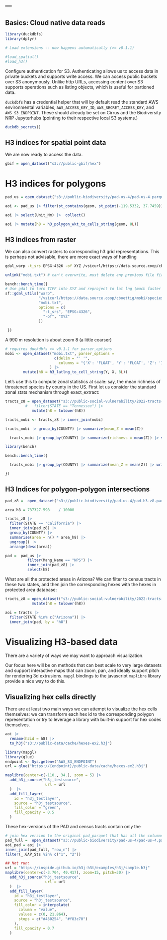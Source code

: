 ---
---

## Basics: Cloud native data reads

```r
library(duckdbfs)
library(dplyr)
```

```r
# Load extensions -- now happens automatically (>= v0.1.1)

#load_spatial()
#load_h3()
```

Configure authentication for S3.  Authenticating allows us to access data in private buckets and supports write access.  We can access public buckets over S3 anonymously.  Unlike http URLs, accessing content over S3 supports operations such as listing objects, which is useful for partioned data.

`duckdbfs` has a credential helper that will by default read the standard AWS environmental variables, `AWS_ACCESS_KEY_ID`, `AWS_SECRET_ACCESS_KEY`, and `AWS_S3_ENDPOINT`.  These should already be set on Cirrus and the Biodiversity NRP Jupyterhubs (pointing to their respective local S3 systems.)

```r
duckdb_secrets()
```

## H3 indices for spatial point data

We are now ready to access the data. 

```r
gbif = open_dataset("s3://public-gbif/hex")
```



# H3 indices for polygons

```r
pad_us = open_dataset("s3://public-biodiversity/pad-us-4/pad-us-4.parquet", recursive = FALSE)
```


```r
aoi <- pad_us |> filter(st_contains(geom, st_point(-119.5332, 37.7459))) 

aoi |> select(Unit_Nm) |>  collect()
```

```r
aoi |> mutate(h8 = h3_polygon_wkt_to_cells_string(geom, 8L))

```


## H3 indices from raster

We can also convert rasters to corresponding h3 grid representations.  This is perhaps not advisable, there are more exact ways of handling 

```bash
gdal_warp -t_srs EPSG:4326 -of XYZ /vsicurl/https://data.source.coop/cboettig/mobi/species-richness-all/mobi-species-richness.tif mobi.txt
```

```r
unlink("mobi.txt") # can't overwrite, must delete any previous file first

bench::bench_time({
# Use gdal to turn TIFF into XYZ and reproject to lat lng (much faster than R)
sf::gdal_utils("warp", 
               "/vsicurl/https://data.source.coop/cboettig/mobi/species-richness-all/mobi-species-richness.tif",
               "mobi.txt",
               options = c(
                 "-t_srs", "EPSG:4326",
                 "-of", "XYZ"
               ))

 })              
```


A 990 m resolution is about zoom 8 (a little coarser)
```r
# requires duckdbfs >= v0.1.1 for parser_options
mobi <- open_dataset("mobi.txt", parser_options = 
                      c(delim = "' '", 
                        columns = "{'X': 'FLOAT', 'Y': 'FLOAT', 'Z': 'INTEGER'}")
                    ) |>
        mutate(h8 = h3_latlng_to_cell_string(Y, X, 8L))

```

Let's use this to compute zonal statistics at scale: say, the mean richness of threatened species by county in the US.  First let us consider the standard zonal stats mechanism through exact_extract:

```r
tracts_z8 = open_dataset("s3://public-social-vulnerability/2022-tracts-h3-z8.parquet", recursive = FALSE) |>
         #   filter(STATE == "Tennessee") |>
            mutate(h8 = tolower(h8))

tracts_mobi <- tracts_z8 |> inner_join(mobi)     

tracts_mobi |> group_by(COUNTY) |> summarize(mean_Z = mean(Z))
```

```r
  tracts_mobi |> group_by(COUNTY) |> summarize(richness = mean(Z)) |> show_query()
```


```r
library(bench)

bench::bench_time({

  tracts_mobi |> group_by(COUNTY) |> summarize(mean_Z = mean(Z)) |> write_dataset("test.parquet")

})

```

## H3 Indices for polygon-polygon intersections


```r
pad_z8 =  open_dataset("s3://public-biodiversity/pad-us-4/pad-h3-z8.parquet", recursive = FALSE)
```

```r

area_h8 = 737327.598	/ 10000

tracts_z8 |> 
  filter(STATE == "California") |> 
  inner_join(pad_z8) |>
  group_by(COUNTY) |>
  summarise(area = n() * area_h8) |>
  ungroup() |>
  arrange(desc(area))


```



```r
pad =  pad_us |> 
          filter(Mang_Name == "NPS") |>
          inner_join(pad_z8) |>
          select(h8)
```

What are all the protected areas in Arizona?  We can filter to census tracts in these two states, and then join the corresponding hexes with the hexes in protected area database:

```r
tracts_z8 = open_dataset("s3://public-social-vulnerability/2022-tracts-h3-z8.parquet", recursive = FALSE) |>
            mutate(h8 = tolower(h8))
```


```r
aoi = tracts |>
  filter(STATE %in% c("Arizona")) |> 
  inner_join(pad, by = "h8")
```


# Visualizing H3-based data

There are a variety of ways we may want to approach visualization. 

Our focus here will be on methods that can best scale to very large datasets and support interactive maps that can zoom, pan, and ideally support pitch for rendering 3d extrusions. `mapgl` bindings to the javascript `maplibre` library provide a nice way to do this. 


## Visualizing hex cells directly

There are at least two main ways we can attempt to visualize the hex cells themselves: we can transform each hex id to the corresponding polygon representation or try to leverage a library with built-in support for hex codes themselves.  

```r
aoi |> 
  rename(h3id = h8) |> 
  to_h3j("s3://public-data/cache/hexes-ex2.h3j")
```

```r
library(mapgl)
library(glue)
endpoint <- Sys.getenv("AWS_S3_ENDPOINT")
url = glue("https://{endpoint}/public-data/cache/hexes-ex2.h3j")

maplibre(center=c(-110., 34.), zoom = 5) |>
  add_h3j_source("h3j_testsource",
                  url = url
  )  |>
  add_fill_layer(
    id = "h3j_testlayer",
    source = "h3j_testsource",
    fill_color = "green",
    fill_opacity = 0.5
  )
```

These hex-versions of the PAD and census tracts contain only the

```r
# join hex version to the original pad_parquet that has all the columns 
pad_full =  open_dataset("s3://public-biodiversity/pad-us-4/pad-us-4.parquet", recursive = TRUE)
aoi_pad = aoi |> 
inner_join(pad_full, "row_n") |> 
filter(_.GAP_Sts %in% c("1", "2"))

```


```r
## Not run: 
url = "https://inspide.github.io/h3j-h3t/examples/h3j/sample.h3j"
maplibre(center=c(-3.704, 40.417), zoom=15, pitch=30) |>
  add_h3j_source("h3j_testsource",
                  url = url
  )  |>
  add_fill_layer(
    id = "h3j_testlayer",
    source = "h3j_testsource",
    fill_color = interpolate(
      column = "value",
      values = c(0, 21.864),
      stops = c("#430254", "#f83c70")
    ),
    fill_opacity = 0.7
  )
```